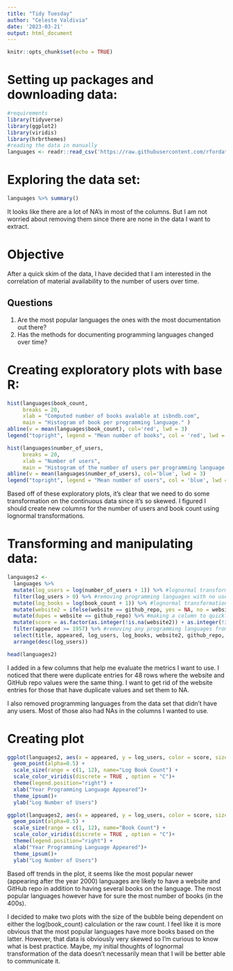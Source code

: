 ```yaml
---
title: "Tidy Tuesday"
author: "Celeste Valdivia"
date: '2023-03-21'
output: html_document
---
```


```r
knitr::opts_chunk$set(echo = TRUE)
```


# Setting up packages and downloading data:
``` r
#requirements
library(tidyverse)
library(ggplot2)
library(viridis)
library(hrbrthemes)
#reading the data in manually
languages <- readr::read_csv('https://raw.githubusercontent.com/rfordatascience/tidytuesday/master/data/2023/2023-03-21/languages.csv')

```

# Exploring the data set:
```r
languages %>% summary() 

```
It looks like there are a lot of NA's in most of the columns. But I am not worried about removing them since there are none in the data I want to extract.

# Objective
After a quick skim of  the data, I have decided that I am interested in the correlation of material availability to the number of users over time.

## Questions
1. Are the most popular languages the ones with the most documentation out there?
2. Has the methods for documenting programming languages changed over time? 

# Creating exploratory plots with base R:
```r
hist(languages$book_count,
     breaks = 20,
     xlab = "Computed number of books avalable at isbndb.com",
     main = "Histogram of book per programming language." )
abline(v = mean(languages$book_count), col='red', lwd = 3)
legend("topright", legend = "Mean number of books", col = 'red', lwd = 3)

hist(languages$number_of_users,
     breaks = 20,
     xlab = "Number of users",
     main = "Histogram of the number of users per programming language." )
abline(v = mean(languages$number_of_users), col='blue', lwd = 3)
legend("topright", legend = "Mean number of users", col = 'blue', lwd = 3)

```

Based off of these exploratory plots, it's clear that we need to do some transformation on the continuous data since it's so skewed. I figured I should create new columns for the number of users and book count using lognormal transformations.

# Transforming and manipulating data:
```r
languages2 <- 
  languages %>% 
  mutate(log_users = log(number_of_users + 1)) %>% #lognormal transformation
  filter(log_users > 0) %>% #removing programming languages with no users
  mutate(log_books = log(book_count + 1)) %>% #lognormal transformation
  mutate(website2 = ifelse(website == github_repo, yes = NA, no = website))  %>% #making a new website column where github_repo isn't repeated
  mutate(dupes = website == github_repo) %>% #making a column to quickly navigate to the rows that have duplicate entries
  mutate(score = as.factor(as.integer(!is.na(website2)) + as.integer(!is.na(github_repo)))) %>% #creating a score column that adds up whether the programming language has online resources such as a website or GitHub repo. I decided not to include Wikipedia pages in this score since it is not likely to have much information regarding how to use the language.
  filter(appeared >= 1957) %>% #removing any programming languages from before 1957 since a quick Google search says that computer programming as coding came about in the late 1950s with the invention of FORTRAN, LISP and COBOL.
  select(title, appeared, log_users, log_books, website2, github_repo, score, dupes, book_count) %>%
  arrange(desc(log_users))

head(languages2)
```
I added in a few columns that help me evaluate the metrics I want to use. I noticed that there were duplicate entries for 48 rows where the website and GitHub repo values were the same thing. I want to get rid of the website entries for those that have duplicate values and set them to NA. 

I also removed programming languages from the data set that didn't have any users. Most of those also had NAs in the columns I wanted to use.

# Creating plot
```r
ggplot(languages2, aes(x = appeared, y = log_users, color = score, size = log_books)) +
  geom_point(alpha=0.5) +
  scale_size(range = c(1, 12), name="Log Book Count") +
  scale_color_viridis(discrete = TRUE , option = "C")+
  theme(legend.position="right") +
  xlab("Year Programming Language Appeared")+
  theme_ipsum()+
  ylab("Log Number of Users")

ggplot(languages2, aes(x = appeared, y = log_users, color = score, size = book_count)) +
  geom_point(alpha=0.5) +
  scale_size(range = c(1, 12), name="Book Count") +
  scale_color_viridis(discrete = TRUE , option = "C")+
  theme(legend.position="right") +
  xlab("Year Programming Language Appeared")+
  theme_ipsum()+
  ylab("Log Number of Users")

```

Based off trends in the plot, it seems like the most popular newer (appearing after the year 2000) languages are likely to have a website and GitHub repo in addition to having several books on the language. The most popular languages however have for sure the most number of books (in the 400s).

I decided to make two plots with the size of the bubble being dependent on either the log(book_count) calculation or the raw count. I feel like it is more obvious that the most popular languages have more books based on the latter. However, that data is obviously very skewed so I'm curious to know what is best practice. Maybe, my initial thoughts of lognormal transformation of the data doesn't necessarily mean that I will be better able to communicate it.